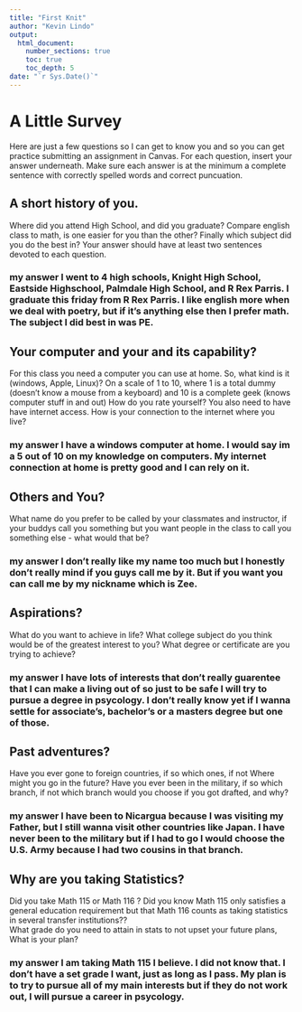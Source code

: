 ```yaml
---
title: "First Knit"
author: "Kevin Lindo"
output: 
  html_document:
    number_sections: true
    toc: true
    toc_depth: 5
date: "`r Sys.Date()`"   
---
```


# A Little Survey

Here are just a few questions so I can get to know you and so you can get practice submitting an assignment in Canvas.  For each question, insert your answer underneath. Make sure each answer is at the minimum a complete sentence with correctly spelled words and correct puncuation. 

## A short history of you.  
Where did you attend High School, and did you graduate? Compare english class to math, is one easier for you than the other? Finally which subject did you do the best in? Your answer should have at least two sentences devoted to each question.  
  
### my answer     I went to 4 high schools, Knight High School, Eastside Highschool, Palmdale High School, and R Rex Parris. I graduate this friday from R Rex Parris. I like english more when we deal with poetry, but if it's anything else then I prefer math. The subject I did best in was PE. 
  

     


## Your computer and your and its capability?  
 For this class  you need a computer you can use at home.  So, what kind is it (windows, Apple, Linux)?  On a scale of 1 to 10, where 1 is a total dummy (doesn't know a mouse from a keyboard) and 10 is a complete geek (knows computer stuff in and out) How do you rate yourself?  You also need to have have internet access. How is your connection to the internet where you live?

### my answer   I have a windows computer at home. I would say im a 5 out of 10 on my knowledge on computers. My internet connection at home is pretty good and I can rely on it. 
  
   

## Others and You?   
What name do you prefer to be called by your classmates and instructor, if your buddys call you something but you want people in the class to call you something else - what would that be? 

### my answer    I don't really like my name too much but I honestly don't really mind if you guys call me by it. But if you want you can call me by my nickname which is Zee.  
  
   
 




## Aspirations?   
What do you want to achieve in life?  What college subject do you think would be of the greatest interest to you? What degree or certificate are you trying to achieve?

### my answer  I have lots of interests that don't really guarentee that I can make a living out of so just to be safe I will try to pursue a degree in psycology. I don't really know yet if I wanna settle for associate's, bachelor's or a masters degree but one of those.    
  
   
 




## Past adventures?  
Have you ever gone to foreign countries, if so which ones, if not Where might you go in the future?  Have you ever been in the military, if so which branch, if not which branch would you choose if you got drafted, and why?

### my answer I have been to Nicargua because I was visiting my Father, but I still wanna visit other countries like Japan. I have never been to the military but if I had to go I would choose the U.S. Army because I had two cousins in that branch.     
  
   
  




## Why are you taking Statistics?  
Did you take Math 115 or Math 116 ?  Did you know Math 115 only satisfies a general education requirement but that Math 116 counts as taking statistics in several transfer institutions??  
What grade do you need to attain in stats to not upset your future plans, What is your plan?  
 

### my answer I am taking Math 115 I believe. I did not know that. I don't have a set grade I want, just as long as I pass. My plan is to try to pursue all of my main interests but if they do not work out, I will pursue a career in psycology.       
  
   
 






  




